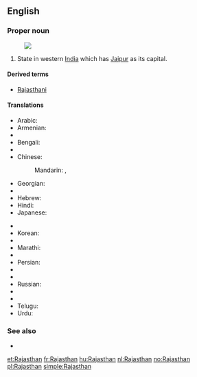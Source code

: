 ==English==
{{wikipedia}}

===Proper noun===
{{en-proper noun}}
[[Image:Rajasthan in India (disputed hatched).svg|thumb|]]
# State in western [[India]] which has [[Jaipur]] as its capital.

====Derived terms====
* [[Rajasthani]]

====Translations====
{{trans-top|a state in western India}}
* Arabic: {{t-|ar|راجاستان|m|tr=rajastaan}}
* Armenian: {{t-|hy|Ռաջաստան|tr=Raǰastan}}
* {{trreq|Assamese}}
* Bengali: {{t-|bn|রাজস্থান|sc=Beng}}
* {{trreq|Chhattisgarhi}}
* Chinese:
*: Mandarin: {{t|cmn|拉賈斯坦邦|sc=Hani}},  {{t|cmn|拉贾斯坦邦|tr=Lājiǎsītǎn-bāng|sc=Hani}}
* Georgian: {{t-|ka|რაჯასტანი|sc=Geor}}
* {{trreq|Gujarati}}
* Hebrew: {{t-|he|ראג'סטאן}}
* Hindi: {{t+|hi|राजस्थान|tr=rājasthān}}
* Japanese: {{t-|ja|ラージャスターン|tr=Rājasutān}}
{{trans-mid}}
* {{trreq|Kannada}}
* Korean: {{t-|ko|라자스탄|tr=Rajaseutan|sc=Hang}}
* {{trreq|Malayalam}}
* Marathi: {{t-|mr|राजस्थान|tr=rājasthāna|sc=Deva}}
* {{trreq|Oriya}}
* Persian: {{t-|fa|راجستان}}
* {{trreq|Punjabi}}
* {{trreq|Rajasthani}}
* Russian: {{t-|ru|Раджастхан|m|tr=Radžastxán}}
* {{trreq|Santali}}
* {{trreq|Tamil}}
* Telugu: {{t+|te|రాజస్థాన్}}
* Urdu: {{t-|ur|راجستھان|tr=rājasthān}}
{{trans-bottom}}

===See also===
* {{list|en|states of India}}


[[et:Rajasthan]]
[[fr:Rajasthan]]
[[hu:Rajasthan]]
[[nl:Rajasthan]]
[[no:Rajasthan]]
[[pl:Rajasthan]]
[[simple:Rajasthan]]